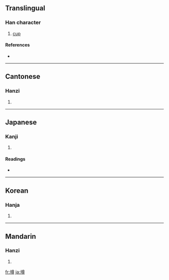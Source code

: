 {{see|樽}}
==Translingual==

===Han character===
{{Han char|rn=32|rad=土|as=12|sn=15|four=4814<sub>6</sub>|canj=土廿田戈 (GTWI)}}

# [[cup]]

====References====
* {{Han ref|kx=0239.030|dkj=05472|dj=0478.050|hdz=10488.140|uh=58AB|ud=22699|bh=E54A|bd=58698}}

----

==Cantonese==

===Hanzi===
{{yue-hanzi|jyut=|y=chun1}}

# {{defn|Cantonese}}

----

==Japanese==

===Kanji===
{{ja-kanji|grade=|rs=土12}}

# {{defn|Japanese}}

====Readings====
* {{ja-readings|on=[[しゅん]] (shun)|kun=}}

----

==Korean==

===Hanja===
{{ko-hanja|hangeul=준|rv=jun|mr=chun}}

# {{defn|Korean}}

----

==Mandarin==

===Hanzi===
{{cmn-hanzi|pin=[[cún]] ([[cun2]]), [[dūn]] ([[dun1]])|wg=ts'un<sup>2</sup>, tun<sup>1</sup>}}

# {{defn|Mandarin}}

[[fr:墫]]
[[ja:墫]]